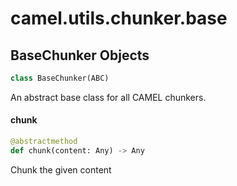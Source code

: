 <a id="camel.utils.chunker.base"></a>

# camel.utils.chunker.base

<a id="camel.utils.chunker.base.BaseChunker"></a>

## BaseChunker Objects

```python
class BaseChunker(ABC)
```

An abstract base class for all CAMEL chunkers.

<a id="camel.utils.chunker.base.BaseChunker.chunk"></a>

#### chunk

```python
@abstractmethod
def chunk(content: Any) -> Any
```

Chunk the given content

